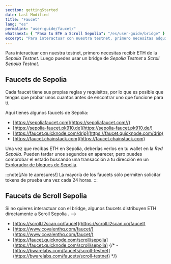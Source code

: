 ```yaml
---
section: gettingStarted
date: Last Modified
title: "Faucet"
lang: "es"
permalink: "user-guide/faucet/"
whatsnext: { "Pasa tu ETH a Scroll Sepolia": "/es/user-guide/bridge" }
excerpt: "Para interactuar con nuestra testnet, primero necesitas adquirir Sepolia ETH. Hay algunas aplicaciones de faucets de Sepolia para empezar."
---
```


Para interactuar con nuestra testnet, primero necesitas recibir ETH de la _Sepolia Testnet_. Luego puedes usar un bridge de _Sepolia Testnet_ a _Scroll Sepolia Testnet_.

## Faucets de Sepolia

Cada faucet tiene sus propias reglas y requisitos, por lo que es posible que tengas que probar unos cuantos antes de encontrar uno que funcione para ti.

Aquí tienes algunos faucets de Sepolia:

- [https://sepoliafaucet.com](https://sepoliafaucet.com//)
- [https://sepolia-faucet.pk910.de](https://sepolia-faucet.pk910.de/)
- [https://faucet.quicknode.com/drip](https://faucet.quicknode.com/drip)
- [https://faucet.chainstack.com](https://faucet.chainstack.com)

Una vez que recibas ETH en Sepolia, deberías verlos en tu wallet en la _Red Sepolia_. Pueden tardar unos segundos en aparecer, pero puedes comprobar el estado buscando una transacción a tu dirección en un [Explorador de bloques de Sepolia](https://sepolia.etherscan.io/).

:::note[¡No te apresures!]
La mayoría de los faucets sólo permiten solicitar tokens de prueba una vez cada 24 horas.
:::

## Faucets de Scroll Sepolia

Si no quieres interactuar con el bridge, algunos faucets distribuyen ETH directamente a Scroll Sepolia . -->

- [https://scroll.l2scan.co/faucet](https://scroll.l2scan.co/faucet)
- [https://www.covalenthq.com/faucet/](https://www.covalenthq.com/faucet/)
- [https://faucet.quicknode.com/scroll/sepolia](https://faucet.quicknode.com/scroll/sepolia)
  {/* - [https://bwarelabs.com/faucets/scroll-testnet](https://bwarelabs.com/faucets/scroll-testnet) */}
